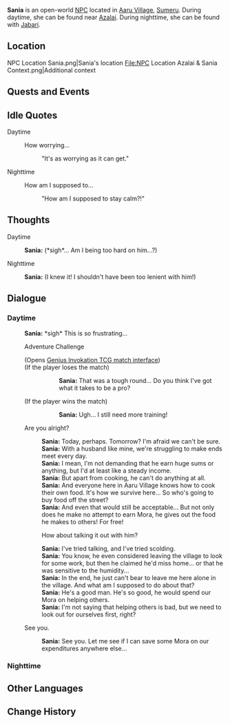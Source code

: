 {{Meta
<!-- Remove this template after adding the missing info -->
|missing_NPC_profile  = yes
}}
{{Character Infobox
|type             = Open-World NPC <!-- NPC, Quest NPC, or Event NPC -->
|image            = NPC Sania.png
|realname         = <!-- Optional, if different from in-game name -->
|deceased         = <!-- Past (for deceased prior to events of the game) or free response -->
|region           = Sumeru
|location         = Sumeru
|affiliation      = 
|title            = 

|ancestry         = <!-- Clan/family -->
|father           = 
|mother           = 
|spouse           = Jabari
|sibling          = 
|child            = 
|relative         = 

|voiceEN          = 
|voiceCN          = 
|voiceJP          = 
|dialoguereward   = 
}}
'''Sania''' is an open-world [[NPC]] located in [[Aaru Village]], [[Sumeru]]. During daytime, she can be found near [[Azalai]]. During nighttime, she can be found with [[Jabari]].

==Location==
<gallery>
NPC Location Sania.png|Sania's location
File:NPC Location Azalai & Sania Context.png|Additional context
</gallery>
<!--
==Profile==
Detailed story/lore information goes here.
''(To be added.)''

===Appearance===
Keep appearance section short and concise. Limit to 2 paragraphs with 3-4 sentences each.
''(To be added.)''
-->
==Quests and Events==
{{Quests and Events}}

==Idle Quotes==
;Daytime
{{Dialogue Start}}
:{{DIcon|Idle}} How worrying...
::{{A|VO Sania 01.ogg}} "It's as worrying as it can get."
{{Dialogue End}}
;Nighttime
{{Dialogue Start}}
:{{DIcon|Idle}} How am I supposed to...
::{{A|VO Sania 02.ogg}} "How am I supposed to stay calm?!"
{{Dialogue End}}

==Thoughts==
{{All Schemes to Know Explanation|name=Sania}}
;Daytime
{{Dialogue Start}}
:{{A|VO Sania All Schemes to Know 01.ogg}} '''Sania:''' (*sigh*... Am I being too hard on him...?)
{{Dialogue End}}
;Nighttime
{{Dialogue Start}}
:{{A|VO Sania All Schemes to Know 02.ogg}} '''Sania:''' (I knew it! I shouldn't have been too lenient with him!)
{{Dialogue End}}

==Dialogue==
===Daytime===
{{Dialogue Start}}
:'''Sania:''' *sigh* This is so frustrating...
:{{DIcon|TCG}} Adventure Challenge
:;(Opens [[Genius Invokation TCG/Stage/Sania/Wealth and Other Extreme Tactics|Genius Invokation TCG match interface]])
:;(If the player loses the match)
:::'''Sania:''' That was a tough round... Do you think I've got what it takes to be a pro?
:;(If the player wins the match)
:::'''Sania:''' Ugh... I still need more training!
:{{DIcon}} Are you alright?
::'''Sania:''' Today, perhaps. Tomorrow? I'm afraid we can't be sure.
::'''Sania:''' With a husband like mine, we're struggling to make ends meet every day.
::'''Sania:''' I mean, I'm not demanding that he earn huge sums or anything, but I'd at least like a steady income.
::'''Sania:''' But apart from cooking, he can't do anything at all.
::'''Sania:''' And everyone here in Aaru Village knows how to cook their own food. It's how we survive here... So who's going to buy food off the street?
::'''Sania:''' And even that would still be acceptable... But not only does he make no attempt to earn Mora, he gives out the food he makes to others! For free!
::{{DIcon}} How about talking it out with him?
::'''Sania:''' I've tried talking, and I've tried scolding.
::'''Sania:''' You know, he even considered leaving the village to look for some work, but then he claimed he'd miss home... or that he was sensitive to the humidity...
::'''Sania:''' In the end, he just can't bear to leave me here alone in the village. And what am I supposed to do about that?
::'''Sania:''' He's a good man. He's so good, he would spend our Mora on helping others.
::'''Sania:''' I'm not saying that helping others is bad, but we need to look out for ourselves first, right?
:{{DIcon}} See you.
::'''Sania:''' See you. Let me see if I can save some Mora on our expenditures anywhere else...
{{Dialogue End}}
===Nighttime===
{{Transclude|Jabari|Nighttime}}
<!--
==Event Dialogue==
===Event Name===
{{Dialogue Start}}
:'''{{subst:PAGENAME}}:'''
{{Dialogue End}}

==Trivia==
* 
-->

==Other Languages==
{{Other Languages
|default_hidden = 1
|en      = Sania
|zhs     = 萨尼娅
|zhs_rm  = Sǎníyà
|zht     = 薩尼婭
|zht_rm  = Sǎníyà
|ja      = サニア
|ja_rm   = Sania
|ko      = 사니아
|es      = Sania
|fr      = Sania
|ru      = Сания
|th      = Sania
|vi      = Sania
|de      = Sania
|id      = Sania
|pt      = Sania
|tr      = Sania
|it      = Sania
}}

==Change History==
{{Change History|3.1}}
<!--
==References==
{{Reflist}}
-->